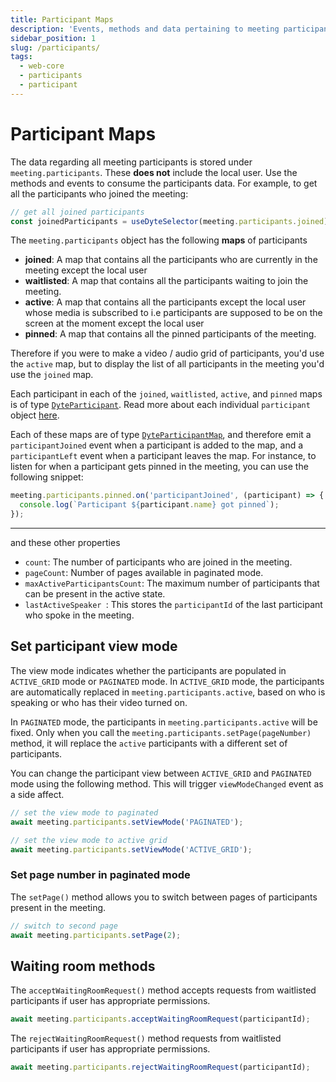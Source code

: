 ```yaml
---
title: Participant Maps
description: 'Events, methods and data pertaining to meeting participants.'
sidebar_position: 1
slug: /participants/
tags:
  - web-core
  - participants
  - participant
---
```


# Participant Maps

The data regarding all meeting participants is stored under
`meeting.participants`. These **does not** include the local user. Use the
methods and events to consume the participants data. For example, to get all the
participants who joined the meeting:

```ts
// get all joined participants
const joinedParticipants = useDyteSelector(meeting.participants.joined);
```

The `meeting.participants` object has the following **maps** of participants

- **joined**: A map that contains all the participants who are currently in the meeting
  except the local user
- **waitlisted**: A map that contains all the participants waiting to join the
  meeting.
- **active**: A map that contains all the participants except the local user whose media is subscribed to i.e
  participants are supposed to be on the screen at the moment except the local user
- **pinned**: A map that contains all the pinned participants of the meeting.

Therefore if you were to make a video / audio grid of participants, you'd use the `active`
map, but to display the list of all participants in the meeting you'd use the `joined` map.

Each participant in each of the `joined`, `waitlisted`, `active`, and `pinned`
maps is of type [`DyteParticipant`](../reference/DyteParticipant.md). Read more
about each individual `participant` object
[here](../participants/participant-object.mdx).

Each of these maps are of type
[`DyteParticipantMap`](../reference/DyteParticipantMap.md), and therefore emit a
`participantJoined` event when a participant is added to the map, and a
`participantLeft` event when a participant leaves the map. For instance, to
listen for when a participant gets pinned in the meeting, you can use the
following snippet:

```ts
meeting.participants.pinned.on('participantJoined', (participant) => {
  console.log(`Participant ${participant.name} got pinned`);
});
```

---

and these other properties

- `count`: The number of participants who are joined in the meeting.
- `pageCount`: Number of pages available in paginated mode.
- `maxActiveParticipantsCount`: The maximum number of participants that can be
  present in the active state.
- `lastActiveSpeaker `: This stores the `participantId` of the last participant
  who spoke in the meeting.

## Set participant view mode

The view mode indicates whether the participants are populated in `ACTIVE_GRID`
mode or `PAGINATED` mode. In `ACTIVE_GRID` mode, the participants are
automatically replaced in `meeting.participants.active`, based on who is
speaking or who has their video turned on.

In `PAGINATED` mode, the participants in `meeting.participants.active` will be
fixed. Only when you call the `meeting.participants.setPage(pageNumber)` method,
it will replace the `active` participants with a different set of participants.

You can change the participant view between `ACTIVE_GRID` and `PAGINATED` mode
using the following method. This will trigger `viewModeChanged` event as a side
affect.

```ts
// set the view mode to paginated
await meeting.participants.setViewMode('PAGINATED');

// set the view mode to active grid
await meeting.participants.setViewMode('ACTIVE_GRID');
```

### Set page number in paginated mode

The `setPage()` method allows you to switch between pages of participants
present in the meeting.

```ts
// switch to second page
await meeting.participants.setPage(2);
```

## Waiting room methods

The `acceptWaitingRoomRequest()` method accepts requests from waitlisted
participants if user has appropriate permissions.

```ts
await meeting.participants.acceptWaitingRoomRequest(participantId);
```

The `rejectWaitingRoomRequest()` method requests from waitlisted participants if
user has appropriate permissions.

```ts
await meeting.participants.rejectWaitingRoomRequest(participantId);
```

<head>
  <title>React Web Core Participants</title>
</head>
